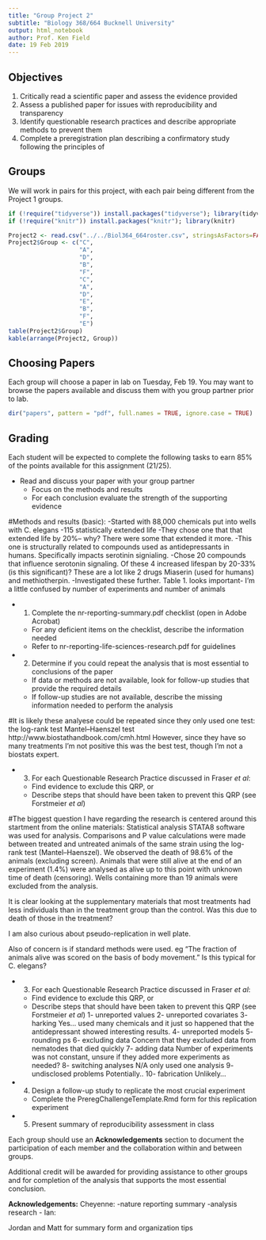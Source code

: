 ```yaml
---
title: "Group Project 2"
subtitle: "Biology 368/664 Bucknell University"
output: html_notebook
author: Prof. Ken Field
date: 19 Feb 2019
---
```


## Objectives

1. Critically read a scientific paper and assess the evidence provided
2. Assess a published paper for issues with reproducibility and transparency
3. Identify questionable research practices and describe appropriate methods to prevent them
4. Complete a preregistration plan describing a confirmatory study following the principles of 

## Groups

We will work in pairs for this project, with each pair being different from the Project 1 groups.

```r
if (!require("tidyverse")) install.packages("tidyverse"); library(tidyverse)
if (!require("knitr")) install.packages("knitr"); library(knitr)
```

```r
Project2 <- read.csv("../../Biol364_664roster.csv", stringsAsFactors=FALSE)
Project2$Group <- c("C",
                    "A",
                    "D",
                    "B",
                    "F",
                    "C",
                    "A",
                    "D",
                    "E",
                    "B",
                    "F",
                    "E")
table(Project2$Group)
kable(arrange(Project2, Group))
```

## Choosing Papers

Each group will choose a paper in lab on Tuesday, Feb 19. You may want to browse the papers available and discuss them with you group partner prior to lab.

```r
dir("papers", pattern = "pdf", full.names = TRUE, ignore.case = TRUE)
```

## Grading

Each student will be expected to complete the following tasks to earn 85% of the points available for this assignment (21/25).

- Read and discuss your paper with your group partner
  + Focus on the methods and results
  + For each conclusion evaluate the strength of the supporting evidence

#Methods and results (basic):
-Started with 88,000 chemicals put into wells with C. elegans
-115 statistically extended life 
-They chose one that that extended life by 20%-- why? There were some that extended it more. -This one is structurally related to compounds used as antidepressants in humans. Specifically impacts serotinin signialing.
-Chose 20 compounds that influence serotonin signaling. Of these 4 increased lifespan by 20-33%(is this significant)? These are a lot like 2 drugs Miaserin (used for humans) and methiotherpin. 
-Investigated these further. 
Table 1. looks important- I'm a little confused by number of experiments and number of animals 
  
  
- 1) Complete the nr-reporting-summary.pdf checklist (open in Adobe Acrobat) 
  + For any deficient items on the checklist, describe the information needed
  + Refer to nr-reporting-life-sciences-research.pdf for guidelines
  
  
- 2) Determine if you could repeat the analysis that is most essential to conclusions of the paper
  + If data or methods are not available, look for follow-up studies that provide the required details
  + If follow-up studies are not available, describe the missing information needed to perform the analysis

#It is likely these analyese could be repeated since they only used one test: the log-rank test Mantel–Haenszel test
http://www.biostathandbook.com/cmh.html
However, since they have so many treatments I'm not positive this was the best test, though I'm not a biostats expert.   
  
- 3) For each Questionable Research Practice discussed in Fraser *et al*:
  + Find evidence to exclude this QRP, or
  + Describe steps that should have been taken to prevent this QRP (see Forstmeier *et al*)
  
#The biggest question I have regarding the research is centered around this startment from the online materials: 
Statistical analysis
STATA8 software was used for analysis. Comparisons and P value calculations were made between treated and untreated animals of the same strain using the log-rank test (Mantel–Haenszel). We observed the death of 98.6% of the animals (excluding screen). Animals that were still alive at the end of an experiment (1.4%) were analysed as alive up to this point with unknown time of death (censoring). Wells containing more than 19 animals were excluded from the analysis.

It is clear looking at the supplementary materials that most treatments had less individuals than in the treatment group than the control. Was this due to death of those in the treatment?

I am also curious about pseudo-replication in well plate. 

Also of concern is if standard methods were used.
eg  "The fraction of animals alive was scored on the basis of body movement." Is this typical for C. elegans?


- 3) For each Questionable Research Practice discussed in Fraser *et al*:
  + Find evidence to exclude this QRP, or
  + Describe steps that should have been taken to prevent this QRP (see Forstmeier *et al*)
1- unreported values
2- unreported covariates
3- harking
Yes... used many chemicals and it just so happened that the antidepressant showed interesting results. 
4- unreported models
5- rounding ps
6- excluding data
Concern that they excluded data from nematodes that died quickly
7- adding data
Number of experiments was not constant, unsure if they added more experiments as needed?
8- switching analyses
N/A only used one analysis
9- undisclosed problems
Potentially..
10- fabrication
Unlikely...


- 4) Design a follow-up study to replicate the most crucial experiment
  + Complete the PreregChallengeTemplate.Rmd form for this replication experiment
  
- 5) Present summary of reproducibility assessment in class

Each group should use an **Acknowledgements** section to document the participation of each member and the collaboration within and between groups.

Additional credit will be awarded for providing assistance to other groups and for completion of the analysis that supports the most essential conclusion.

**Acknowledgements:** 
Cheyenne:
-nature reporting summary
-analysis research
-
Ian: 

Jordan and Matt for summary form and organization tips
